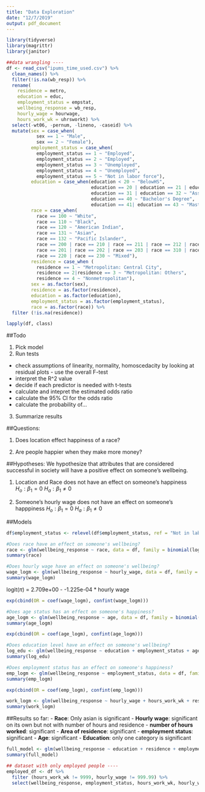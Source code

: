 ```yaml
---
title: "Data Exploration"
date: "12/7/2019"
output: pdf_document
---
```


```r
library(tidyverse)
library(magrittr)
library(janitor)
```

```r
##data wrangling ----
df <- read_csv("ipums_time_used.csv") %>% 
  clean_names() %>%
  filter(!is.na(wb_resp)) %>%
  rename(
    residence = metro, 
    education = educ, 
    employment_status = empstat,
    wellbeing_response = wb_resp,
    hourly_wage = hourwage, 
    hours_work_wk = uhrsworkt) %>% 
  select(-wt06, -pernum, -lineno, -caseid) %>%
  mutate(sex = case_when(
           sex == 1 ~ "Male",
           sex == 2 ~ "Female"),
         employment_status = case_when(
           employment_status == 1 ~ "Employed",
           employment_status == 2 ~ "Employed", 
           employment_status == 3 ~ "Unemployed",
           employment_status == 4 ~ "Unemployed",
           employment_status == 5 ~ "Not in labor force"),
         education = case_when(education < 20 ~ "BelowHS",
                               education == 20 | education == 21 | education == 30  ~ "High School",
                               education == 31 | education == 32 ~ "Associate Degree",
                               education == 40 ~ "Bachelor's Degree",
                               education == 41| education == 43 ~ "Master's Degree and above"),
         race = case_when(
           race == 100 ~ "White",
           race == 110 ~ "Black",
           race == 120 ~ "American Indian",
           race == 131 ~ "Asian",
           race == 132 ~ "Pacific Islander", 
           race == 200 | race == 210 | race == 211 | race == 212 | race == 300 | race == 400|
           race == 201 | race == 202 | race == 203 | race == 310 | race == 320 |
           race == 220 | race == 230 ~ "Mixed"),
         residence = case_when (
           residence == 1 ~ "Metropolitan: Central City",
           residence == 2|residence == 3 ~ "Metropolitan: Others", 
           residence == 4 ~ "Nonmetropolitan"),
         sex = as.factor(sex),
         residence = as.factor(residence),
         education = as.factor(education),
         employment_status = as.factor(employment_status),
         race = as.factor(race)) %>% 
  filter (!is.na(residence))
```

```r
lapply(df, class)
```

##Todo 

1. Pick model 
2. Run tests 
- check assumptions of linearity, normality, homoscedacity by looking at residual plots - use the overall F-test 
- interpret the R^2 value 
- decide if each predictor is needed with t-tests 
- calculate and intepret the estimated odds ratio 
- calculate the 95% CI for the odds ratio 
- calculate the probability of... 
3. Summarize results 


##Questions: 

1. Does location effect happiness of a race? 

2. Are people happier when they make more money? 

##Hypotheses: 
We hypothesize that attributes that are considered successful in society will have a positive effect on someone's wellbeing. 

1. Location and Race does not have an effect on someone's happiness 
$H_o: \beta{_1} = 0$
$H_a:\beta{_1} \neq 0$ 

2. Someone's hourly wage does not have an effect on someone's happpiness 
$H_o: \beta{_1} = 0$
$H_a:\beta{_1} \neq 0$ 

##Models  
```r
df$employment_status <- relevel(df$employment_status, ref = "Not in labor force")
```

```r
#Does race have an effect on someone's wellbeing? 
race <- glm(wellbeing_response ~ race, data = df, family = binomial(logit))
summary(race)
```

```r
#Does hourly wage have an effect on someone's wellbeing? 
wage_logm <- glm(wellbeing_response ~ hourly_wage, data = df, family = binomial(logit))
summary(wage_logm)
```

logit($\pi$) = 2.709e+00 - -1.225e-04 * hourly wage 

```r
exp(cbind(OR = coef(wage_logm), confint(wage_logm)))
```


```r
#Does age status has an effect on someone's happiness? 
age_logm <- glm(wellbeing_response ~ age, data = df, family = binomial(logit))
summary(age_logm)
```

```r
exp(cbind(OR = coef(age_logm), confint(age_logm)))
```

```r
#Does education level have an effect on someone's wellbeing? 
log_edu <- glm(wellbeing_response ~ education + employment_status + age + race + residence + hours_work_wk, data = df, family = binomial(logit))
summary(log_edu)
```

```r
#Does employment status has an effect on someone's happiness? 
emp_logm <- glm(wellbeing_response ~ employment_status, data = df, family = binomial(logit))
summary(emp_logm)
```

```r
exp(cbind(OR = coef(emp_logm), confint(emp_logm)))
```

```r
work_logm <- glm(wellbeing_response ~ hourly_wage + hours_work_wk + residence, data = df) 
summary(work_logm)
```

##Results so far:
- **Race**: Only asian is significant
- **Hourly wage**: significant on its own but not with number of hours and residence
- **number of hours worked**: significant
- **Area of residence**: significant
- **employment status**: significant
- **Age**: significant
- **Education**: only one category is significant 


```r
full_model <- glm(wellbeing_response ~ education + residence + employment_status + age + race, data = df, family = binomial(logit))
summary(full_model)
```


```r
## dataset with only employed people ----
employed_df <- df %>%
  filter (hours_work_wk != 9999, hourly_wage != 999.99) %>%
  select(wellbeing_response, employment_status, hours_work_wk, hourly_wage)
```


